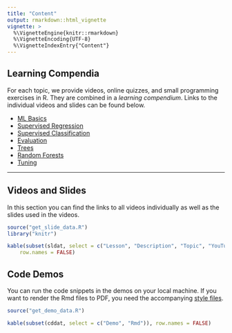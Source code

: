 ```yaml
---
title: "Content"
output: rmarkdown::html_vignette
vignette: >
  %\VignetteEngine{knitr::rmarkdown}
  %\VignetteEncoding{UTF-8}
  %\VignetteIndexEntry{"Content"}
---
```




 

## Learning Compendia

For each topic, we provide videos, online quizzes, and small programming 
exercises in R. They are combined in a *learning compendium*. 
Links to the individual videos and slides can be found below.


- [ML Basics](https://compstat-lmu.shinyapps.io/tutorial-ml-basics/)
- [Supervised Regression](https://compstat-lmu.shinyapps.io/tutorial-supervised-regression/)
<!-- - Supervised Classification (coming soon) -->
- [Supervised Classification](https://compstat-lmu.shinyapps.io/tutorial-supervised-classification/)
- [Evaluation](https://compstat-lmu.shinyapps.io/tutorial-evaluation/)
- [Trees](https://compstat-lmu.shinyapps.io/tutorial-trees/)
- [Random Forests](https://compstat-lmu.shinyapps.io/tutorial-forests/)
<!-- - Tuning (coming soon) -->
- [Tuning](https://compstat-lmu.shinyapps.io/tutorial-tuning/)


<!-- - [](https://compstat-lmu.shinyapps.io/tutorial-/) -->

---



## Videos and Slides

In this section you can find the links to all videos individually as well as
the slides used in the videos.

```r
source("get_slide_data.R")
library("knitr")

kable(subset(sldat, select = c("Lesson", "Description", "Topic", "YouTube", "PDF")), 
    row.names = FALSE)
```


## Code Demos

You can run the code snippets in the demos on your local machine.
If you want to render the Rmd files to PDF, you need the accompanying [style files](../../style).

```r
source("get_demo_data.R")

kable(subset(cddat, select = c("Demo", "Rmd")), row.names = FALSE)
```

<!-- ### ML Basics -->

<!-- [Slides]() -->

<!-- [Playlist](https://www.youtube.com/playlist?list=PLGViarxWrOJdvHGLGpJB5iZPlsC1V71H1) -->

<!-- - [What is ML?](https://youtu.be/CCzx4UDkzpA) -->
<!-- - [Supervised Learning](https://youtu.be/R_HZBY9RMmo) -->
<!-- - [Tasks and Data](https://youtu.be/d9YbO6P4AdU) -->
<!-- - [Models & Learners](https://youtu.be/UW1E4xO0hJQ) -->
<!-- - [Losses and Risk Minimization](https://youtu.be/2b4x765XbUI) -->
<!-- - [Components of a Learner](https://youtu.be/zaB7WioK1Kw) -->


<!-- ### Supervised Regression -->

<!-- [Slides]() -->

<!-- [Playlist](https://www.youtube.com/playlist?list=PLGViarxWrOJdiwHJy547DyBOejp3EJro0) -->

<!-- - [Linear Regression Models](https://youtu.be/XITIVU37wGY) -->
<!-- - [Loss Fuctions for Regression](https://youtu.be/Syrzezpj2FY) -->
<!-- - [Polynomial Regression Models](https://youtu.be/q1ETfSxEfSg) -->
<!-- - [k-NN](https://youtu.be/g8H6-MkN_q0) -->


<!-- ### Supervised Classification -->

<!-- Pending: We are still working on improving the materials. Stay tuned! -->

<!-- [Slides]() -->

<!-- [Playlist]() -->



<!-- ### Evaluation -->

<!-- [Slides]() -->

<!-- [Playlist](https://www.youtube.com/playlist?list=PLGViarxWrOJeR02Di6ofPm6fMKTJVySUy) -->

<!-- - [Introduction](https://youtu.be/B5PAwfDYt30) -->
<!-- - [Measures Regression](https://youtu.be/_OHCatRSc08) -->
<!-- - [Measures Classification](https://youtu.be/bHwUwrbCHEU) -->
<!-- - [Measures Classification ROC](https://youtu.be/BH4oCliBzZI) -->
<!-- - [Measures Classification ROC Visualisation](https://youtu.be/m5We8ITYEVk) -->
<!-- - [Overfitting](https://youtu.be/zSlrfST8bEg) -->
<!-- - [Training Error](https://youtu.be/dpZLGIf97m0) -->
<!-- - [Test Error](https://youtu.be/GOTPjCXhiS8) -->
<!-- - [Resampling](https://youtu.be/NvDUk8Bxuho) -->


<!-- ### Trees -->

<!-- [Slides]() -->

<!-- [Playlist](https://www.youtube.com/playlist?list=PLGViarxWrOJeTqM3tE2cAi7WJFBjW_frE) -->

<!-- - [Introduction](https://youtu.be/R_PqefI-ON8) -->
<!-- - [Splitting Criteria](https://youtu.be/IgHTJsAJTok) -->
<!-- - [Growing a tree](https://youtu.be/UjuJCgeZ6HA) -->
<!-- - [Computational Aspects of Finding Splits](https://youtu.be/RujQ_xP-NFA) -->
<!-- - [Stopping criteria & pruning](https://youtu.be/oQj3N2T-T90) -->
<!-- - [Discussion](https://youtu.be/nKULLVAUk74) -->



<!-- ### Random Forests -->

<!-- [Slides]() -->

<!-- [Playlist](https://www.youtube.com/playlist?list=PLGViarxWrOJcVlBm2kclFeSIzItgLVRhb) -->

<!-- - [Bagging Ensembles](https://youtu.be/hRBeeFpfMZQ) -->
<!-- - [Introduction](https://youtu.be/chberfdaTwc) -->
<!-- - [Benchmarking Trees, Forests, and Bagging K-NN](https://youtu.be/uOamholBaZ0) -->
<!-- - [Proximities](https://youtu.be/RGa0Uc6ZbX4) -->
<!-- - [Feature Importance](https://youtu.be/cw4qG9ePZ9Y) -->
<!-- - [Discussion](https://youtu.be/9bqNhq6OUUk) -->



<!-- ### Tuning -->

<!-- Pending: We are still working on improving the materials. Stay tuned! -->


<!-- [Slides]() -->

<!-- [Playlist]() -->


<!-- ### Nested Resampling -->

<!-- Pending: We are still working on improving the materials. Stay tuned! -->


<!-- [Slides]() -->

<!-- [Playlist]() -->




<!-- [Intro Video - Hello, Everyone!](https://www.youtube.com/watch?v=R9f4TFRntv0) -->

<!-- ## Day 1 -->

<!-- <a href="https://compstat-lmu.shinyapps.io/01_tutorial/" target="_blank">**Tutorials**</a> **|** <a href="https://github.com/compstat-lmu/lecture_i2ml/blob/master/exercises-pdf/exercise-day1.pdf" target="_blank">**Exercise Sheet**</a> <a href="https://github.com/compstat-lmu/lecture_i2ml/blob/master/exercises-pdf/solution-day1.pdf" target="_blank">**(Solution)**</a> -->

<!-- - Slot 1: Introduction to machine learning (ML) [[pdf](https://github.com/compstat-lmu/lecture_i2ml/blob/master/slides-pdf/slides-intro.pdf)|[video](https://youtu.be/2BWKlAOayQI)] -->
<!-- - Slot 2: What are ML tasks? [[pdf](https://github.com/compstat-lmu/lecture_i2ml/blob/master/slides-pdf/slides-tasks.pdf)|[video](https://youtu.be/ST-VsUdbufo)] -->
<!-- - Slot 3: k-nearest neighbors [[pdf](https://github.com/compstat-lmu/lecture_i2ml/blob/master/slides-pdf/slides-knn.pdf)|[video](https://youtu.be/GOsXMlzsSiQ)] -->
<!-- - Slot 4: Basic learning theory: Loss functions [[pdf](https://github.com/compstat-lmu/lecture_i2ml/blob/master/slides-pdf/slides-loss.pdf)|[video](https://youtu.be/PIj0HR4lUOg)] -->
<!-- - Slot 5: Linear regression as a ML model [[pdf](https://github.com/compstat-lmu/lecture_i2ml/blob/master/slides-pdf/slides-limo.pdf)|[video](https://youtu.be/saf0rLmoEjE)] -->

<!-- ## Day 2 -->

<!-- <a href="https://compstat-lmu.shinyapps.io/02_tutorial/" target="_blank">**Tutorials**</a> **|** <a href="https://github.com/compstat-lmu/lecture_i2ml/blob/master/exercises-pdf/exercise-day2.pdf" target="_blank">**Exercise Sheet**</a> <a href="https://github.com/compstat-lmu/lecture_i2ml/blob/master/exercises-pdf/solution-day2.pdf" target="_blank">**(Solution)**</a> -->

<!-- - Slot 1: Theory of classification [[pdf](https://github.com/compstat-lmu/lecture_i2ml/blob/master/slides-pdf/slides-classification.pdf)|[video](https://youtu.be/ZuGbjJAETdA)] -->
<!-- - Slot 2: Logistic regression as a ML model [[pdf](https://github.com/compstat-lmu/lecture_i2ml/blob/master/slides-pdf/slides-logistic.pdf)|[video](https://youtu.be/VUa49fo82q4)] -->
<!-- - Slot 3: Classification approaches [[pdf](https://github.com/compstat-lmu/lecture_i2ml/blob/master/slides-pdf/slides-classification-approaches.pdf)|[video](https://youtu.be/yZ5SUWm2zbg)] -->
<!-- - Slot 4: Two cultures of modeling [[pdf](https://github.com/compstat-lmu/lecture_i2ml/blob/master/slides-pdf/slides-cultures.pdf)|[video](https://youtu.be/7YTswPpzxO4)] -->

<!-- ## Day 3 -->

<!-- <a href="https://compstat-lmu.shinyapps.io/03_tutorial/" target="_blank">**Tutorials**</a> **|** <a href="https://github.com/compstat-lmu/lecture_i2ml/blob/master/exercises-pdf/exercise-day3.pdf" target="_blank">**Exercise Sheet**</a> <a href="https://github.com/compstat-lmu/lecture_i2ml/blob/master/exercises-pdf/solution-day3.pdf" target="_blank">**(Solution)**</a> -->

<!-- - Slot 1: Introduction to performance evaluation [[pdf](https://github.com/compstat-lmu/lecture_i2ml/blob/master/slides-pdf/slides-intro-performance.pdf)|[video](https://youtu.be/e4twP-lMPVI)] -->
<!-- - Slot 2: Simple performance metrics [[pdf](https://github.com/compstat-lmu/lecture_i2ml/blob/master/slides-pdf/slides-measures.pdf)|[video](https://youtu.be/YPkNPGrdGoY)] -->
<!-- - Slot 3:  -->
<!--     * Train and test error [[pdf](https://github.com/compstat-lmu/lecture_i2ml/blob/master/slides-pdf/slides-train-test.pdf)| missing video] -->
<!--     * Overfitting [[pdf](https://github.com/compstat-lmu/lecture_i2ml/blob/master/slides-pdf/slides-overfitting.pdf)|[video](https://youtu.be/-S5h9ayrXh4)] -->
<!-- - Slot 4: -->
<!--     * ROC analysis part 1 [[pdf](https://github.com/compstat-lmu/lecture_i2ml/blob/master/slides-pdf/slides-roc-1.pdf)|[video](https://youtu.be/lPHTqGWRciQ)] -->
<!--     * ROC analysis part 2 [[pdf](https://github.com/compstat-lmu/lecture_i2ml/blob/master/slides-pdf/slides-roc-2.pdf)|[video](https://youtu.be/1bitCgn_D6o)] -->
<!--     * ROC Demo App [[Link]](https://fabian-s.shinyapps.io/roc_shiny/) -->
<!-- - Slot 5: Resampling [[pdf](https://github.com/compstat-lmu/lecture_i2ml/blob/master/slides-pdf/slides-resampling.pdf)|[video](https://youtu.be/eeCtAVkAvSI)] -->

<!-- ## Day 4 -->

<!-- <a href="https://compstat-lmu.shinyapps.io/04_tutorial/" target="_blank">**Tutorials**</a> **|** <a href="https://github.com/compstat-lmu/lecture_i2ml/blob/master/exercises-pdf/exercise-day4.pdf" target="_blank">**Exercise Sheet**</a>  <a href="https://github.com/compstat-lmu/lecture_i2ml/blob/master/exercises-pdf/solution-day4.pdf" target="_blank">**(Solution)**</a> -->

<!-- - Slot 1: -->
<!--     * CART Part 1 [[pdf](https://github.com/compstat-lmu/lecture_i2ml/blob/master/slides-pdf/slides-cart1.pdf)|[video](https://youtu.be/ZdJ7W-gEkJg)] -->
<!--     * CART Part 2 [[pdf](https://github.com/compstat-lmu/lecture_i2ml/blob/master/slides-pdf/slides-cart2.pdf)|[video](https://youtu.be/k-OFfj2Y0OY)] -->
<!-- - Slot 2: -->
<!--     * Random Forest Part 1 [[pdf](https://github.com/compstat-lmu/lecture_i2ml/blob/master/slides-pdf/slides-forests1.pdf)|[video](https://youtu.be/P34_SbEwEh8)] -->
<!--     * Random Forest Part 2 [[pdf](https://github.com/compstat-lmu/lecture_i2ml/blob/master/slides-pdf/slides-forests2.pdf)|[video](https://youtu.be/Zpj6znkzO2M)] -->

<!-- ## Day 5 -->

<!-- <a href="https://compstat-lmu.shinyapps.io/05_tutorial/" target="_blank">**Tutorials**</a> **|** <a href="https://github.com/compstat-lmu/lecture_i2ml/blob/master/exercises-pdf/exercise-day5.pdf" target="_blank">**Exercise Sheet**</a> **|** <a href="https://docs.google.com/document/d/1mxcsyI_AuUfjOqsBgLHCEdvYF47nRbZwjLvPzkTWZs0/edit?usp=sharing" target="_blank">**Questions/Comments**</a> -->

<!-- - Slot 1: Hyperparameter Tuning [[pdf](https://github.com/compstat-lmu/lecture_i2ml/blob/master/slides-pdf/slides-tuning.pdf)|[video](https://youtu.be/5F5wBZ-WjI8)] -->
<!-- - Slot 2: Nested Resampling [[pdf](https://github.com/compstat-lmu/lecture_i2ml/blob/master/slides-pdf/slides-nested-resampling.pdf)|[video](https://youtu.be/aV__yAFzNtc)] -->


